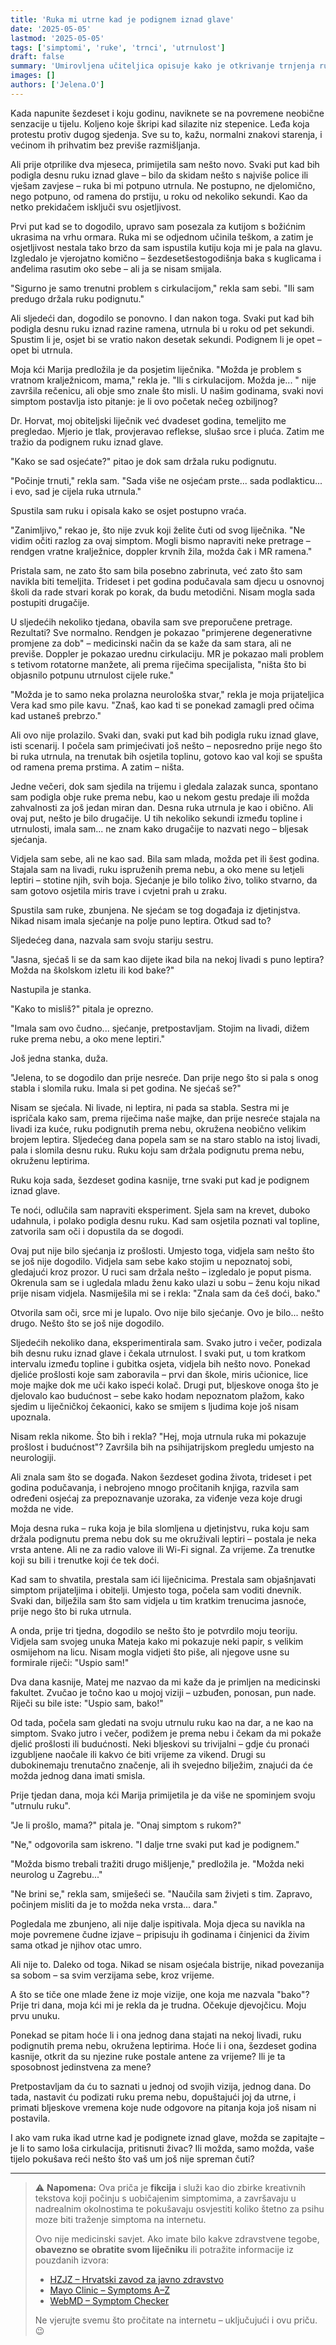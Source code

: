 ```yaml
---
title: 'Ruka mi utrne kad je podignem iznad glave'
date: '2025-05-05'
lastmod: '2025-05-05'
tags: ['simptomi', 'ruke', 'trnci', 'utrnulost']
draft: false
summary: 'Umirovljena učiteljica opisuje kako je otkrivanje trnjenja ruke pri podizanju iznad glave dovelo do neočekivanog otkrića o vlastitoj prošlosti i budućnosti.'
images: []
authors: ['Jelena.O']
---
```


Kada napunite šezdeset i koju godinu, naviknete se na povremene neobične senzacije u tijelu. Koljeno koje škripi kad silazite niz stepenice. Leđa koja protestu protiv dugog sjedenja. Sve su to, kažu, normalni znakovi starenja, i većinom ih prihvatim bez previše razmišljanja.

Ali prije otprilike dva mjeseca, primijetila sam nešto novo. Svaki put kad bih podigla desnu ruku iznad glave – bilo da skidam nešto s najviše police ili vješam zavjese – ruka bi mi potpuno utrnula. Ne postupno, ne djelomično, nego potpuno, od ramena do prstiju, u roku od nekoliko sekundi. Kao da netko prekidačem isključi svu osjetljivost.

Prvi put kad se to dogodilo, upravo sam posezala za kutijom s božićnim ukrasima na vrhu ormara. Ruka mi se odjednom učinila teškom, a zatim je osjetljivost nestala tako brzo da sam ispustila kutiju koja mi je pala na glavu. Izgledalo je vjerojatno komično – šezdesetšestogodišnja baka s kuglicama i anđelima rasutim oko sebe – ali ja se nisam smijala.

"Sigurno je samo trenutni problem s cirkulacijom," rekla sam sebi. "Ili sam predugo držala ruku podignutu."

Ali sljedeći dan, dogodilo se ponovno. I dan nakon toga. Svaki put kad bih podigla desnu ruku iznad razine ramena, utrnula bi u roku od pet sekundi. Spustim li je, osjet bi se vratio nakon desetak sekundi. Podignem li je opet – opet bi utrnula.

Moja kći Marija predložila je da posjetim liječnika. "Možda je problem s vratnom kralježnicom, mama," rekla je. "Ili s cirkulacijom. Možda je... " nije završila rečenicu, ali obje smo znale što misli. U našim godinama, svaki novi simptom postavlja isto pitanje: je li ovo početak nečeg ozbiljnog?

Dr. Horvat, moj obiteljski liječnik već dvadeset godina, temeljito me pregledao. Mjerio je tlak, provjeravao reflekse, slušao srce i pluća. Zatim me tražio da podignem ruku iznad glave.

"Kako se sad osjećate?" pitao je dok sam držala ruku podignutu.

"Počinje trnuti," rekla sam. "Sada više ne osjećam prste... sada podlakticu... i evo, sad je cijela ruka utrnula."

Spustila sam ruku i opisala kako se osjet postupno vraća.

"Zanimljivo," rekao je, što nije zvuk koji želite čuti od svog liječnika. "Ne vidim očiti razlog za ovaj simptom. Mogli bismo napraviti neke pretrage – rendgen vratne kralježnice, doppler krvnih žila, možda čak i MR ramena."

Pristala sam, ne zato što sam bila posebno zabrinuta, već zato što sam navikla biti temeljita. Trideset i pet godina podučavala sam djecu u osnovnoj školi da rade stvari korak po korak, da budu metodični. Nisam mogla sada postupiti drugačije.

U sljedećih nekoliko tjedana, obavila sam sve preporučene pretrage. Rezultati? Sve normalno. Rendgen je pokazao "primjerene degenerativne promjene za dob" – medicinski način da se kaže da sam stara, ali ne previše. Doppler je pokazao urednu cirkulaciju. MR je pokazao mali problem s tetivom rotatorne manžete, ali prema riječima specijalista, "ništa što bi objasnilo potpunu utrnulost cijele ruke."

"Možda je to samo neka prolazna neurološka stvar," rekla je moja prijateljica Vera kad smo pile kavu. "Znaš, kao kad ti se ponekad zamagli pred očima kad ustaneš prebrzo."

Ali ovo nije prolazilo. Svaki dan, svaki put kad bih podigla ruku iznad glave, isti scenarij. I počela sam primjećivati još nešto – neposredno prije nego što bi ruka utrnula, na trenutak bih osjetila toplinu, gotovo kao val koji se spušta od ramena prema prstima. A zatim – ništa.

Jedne večeri, dok sam sjedila na trijemu i gledala zalazak sunca, spontano sam podigla obje ruke prema nebu, kao u nekom gestu predaje ili možda zahvalnosti za još jedan miran dan. Desna ruka utrnula je kao i obično. Ali ovaj put, nešto je bilo drugačije. U tih nekoliko sekundi između topline i utrnulosti, imala sam... ne znam kako drugačije to nazvati nego – bljesak sjećanja.

Vidjela sam sebe, ali ne kao sad. Bila sam mlada, možda pet ili šest godina. Stajala sam na livadi, ruku ispruženih prema nebu, a oko mene su letjeli leptiri – stotine njih, svih boja. Sjećanje je bilo toliko živo, toliko stvarno, da sam gotovo osjetila miris trave i cvjetni prah u zraku.

Spustila sam ruke, zbunjena. Ne sjećam se tog događaja iz djetinjstva. Nikad nisam imala sjećanje na polje puno leptira. Otkud sad to?

Sljedećeg dana, nazvala sam svoju stariju sestru.

"Jasna, sjećaš li se da sam kao dijete ikad bila na nekoj livadi s puno leptira? Možda na školskom izletu ili kod bake?"

Nastupila je stanka.

"Kako to misliš?" pitala je oprezno.

"Imala sam ovo čudno... sjećanje, pretpostavljam. Stojim na livadi, dižem ruke prema nebu, a oko mene leptiri."

Još jedna stanka, duža.

"Jelena, to se dogodilo dan prije nesreće. Dan prije nego što si pala s onog stabla i slomila ruku. Imala si pet godina. Ne sjećaš se?"

Nisam se sjećala. Ni livade, ni leptira, ni pada sa stabla. Sestra mi je ispričala kako sam, prema riječima naše majke, dan prije nesreće stajala na livadi iza kuće, ruku podignutih prema nebu, okružena neobično velikim brojem leptira. Sljedećeg dana popela sam se na staro stablo na istoj livadi, pala i slomila desnu ruku. Ruku koju sam držala podignutu prema nebu, okruženu leptirima.

Ruku koja sada, šezdeset godina kasnije, trne svaki put kad je podignem iznad glave.

Te noći, odlučila sam napraviti eksperiment. Sjela sam na krevet, duboko udahnula, i polako podigla desnu ruku. Kad sam osjetila poznati val topline, zatvorila sam oči i dopustila da se dogodi.

Ovaj put nije bilo sjećanja iz prošlosti. Umjesto toga, vidjela sam nešto što se još nije dogodilo. Vidjela sam sebe kako stojim u nepoznatoj sobi, gledajući kroz prozor. U ruci sam držala nešto – izgledalo je poput pisma. Okrenula sam se i ugledala mladu ženu kako ulazi u sobu – ženu koju nikad prije nisam vidjela. Nasmiješila mi se i rekla: "Znala sam da ćeš doći, bako."

Otvorila sam oči, srce mi je lupalo. Ovo nije bilo sjećanje. Ovo je bilo... nešto drugo. Nešto što se još nije dogodilo.

Sljedećih nekoliko dana, eksperimentirala sam. Svako jutro i večer, podizala bih desnu ruku iznad glave i čekala utrnulost. I svaki put, u tom kratkom intervalu između topline i gubitka osjeta, vidjela bih nešto novo. Ponekad djeliće prošlosti koje sam zaboravila – prvi dan škole, miris učionice, lice moje majke dok me uči kako ispeći kolač. Drugi put, bljeskove onoga što je djelovalo kao budućnost – sebe kako hodam nepoznatom plažom, kako sjedim u liječničkoj čekaonici, kako se smijem s ljudima koje još nisam upoznala.

Nisam rekla nikome. Što bih i rekla? "Hej, moja utrnula ruka mi pokazuje prošlost i budućnost"? Završila bih na psihijatrijskom pregledu umjesto na neurologiji.

Ali znala sam što se događa. Nakon šezdeset godina života, trideset i pet godina podučavanja, i nebrojeno mnogo pročitanih knjiga, razvila sam određeni osjećaj za prepoznavanje uzoraka, za viđenje veza koje drugi možda ne vide.

Moja desna ruka – ruka koja je bila slomljena u djetinjstvu, ruka koju sam držala podignutu prema nebu dok su me okruživali leptiri – postala je neka vrsta antene. Ali ne za radio valove ili Wi-Fi signal. Za vrijeme. Za trenutke koji su bili i trenutke koji će tek doći.

Kad sam to shvatila, prestala sam ići liječnicima. Prestala sam objašnjavati simptom prijateljima i obitelji. Umjesto toga, počela sam voditi dnevnik. Svaki dan, bilježila sam što sam vidjela u tim kratkim trenucima jasnoće, prije nego što bi ruka utrnula.

A onda, prije tri tjedna, dogodilo se nešto što je potvrdilo moju teoriju. Vidjela sam svojeg unuka Mateja kako mi pokazuje neki papir, s velikim osmijehom na licu. Nisam mogla vidjeti što piše, ali njegove usne su formirale riječi: "Uspio sam!"

Dva dana kasnije, Matej me nazvao da mi kaže da je primljen na medicinski fakultet. Zvučao je točno kao u mojoj viziji – uzbuđen, ponosan, pun nade. Riječi su bile iste: "Uspio sam, bako!"

Od tada, počela sam gledati na svoju utrnulu ruku kao na dar, a ne kao na simptom. Svako jutro i večer, podižem je prema nebu i čekam da mi pokaže djelić prošlosti ili budućnosti. Neki bljeskovi su trivijalni – gdje ću pronaći izgubljene naočale ili kakvo će biti vrijeme za vikend. Drugi su dubokinemaju trenutačno značenje, ali ih svejedno bilježim, znajući da će možda jednog dana imati smisla.

Prije tjedan dana, moja kći Marija primijetila je da više ne spominjem svoju "utrnulu ruku".

"Je li prošlo, mama?" pitala je. "Onaj simptom s rukom?"

"Ne," odgovorila sam iskreno. "I dalje trne svaki put kad je podignem."

"Možda bismo trebali tražiti drugo mišljenje," predložila je. "Možda neki neurolog u Zagrebu..."

"Ne brini se," rekla sam, smiješeći se. "Naučila sam živjeti s tim. Zapravo, počinjem misliti da je to možda neka vrsta... dara."

Pogledala me zbunjeno, ali nije dalje ispitivala. Moja djeca su navikla na moje povremene čudne izjave – pripisuju ih godinama i činjenici da živim sama otkad je njihov otac umro.

Ali nije to. Daleko od toga. Nikad se nisam osjećala bistrije, nikad povezanija sa sobom – sa svim verzijama sebe, kroz vrijeme.

A što se tiče one mlade žene iz moje vizije, one koja me nazvala "bako"? Prije tri dana, moja kći mi je rekla da je trudna. Očekuje djevojčicu. Moju prvu unuku.

Ponekad se pitam hoće li i ona jednog dana stajati na nekoj livadi, ruku podignutih prema nebu, okružena leptirima. Hoće li i ona, šezdeset godina kasnije, otkrit da su njezine ruke postale antene za vrijeme? Ili je ta sposobnost jedinstvena za mene?

Pretpostavljam da ću to saznati u jednoj od svojih vizija, jednog dana. Do tada, nastavit ću podizati ruku prema nebu, dopuštajući joj da utrne, i primati bljeskove vremena koje nude odgovore na pitanja koja još nisam ni postavila.

I ako vam ruka ikad utrne kad je podignete iznad glave, možda se zapitajte – je li to samo loša cirkulacija, pritisnuti živac? Ili možda, samo možda, vaše tijelo pokušava reći nešto što vaš um još nije spreman čuti?

---

> ⚠️ **Napomena:** Ova priča je **fikcija** i služi kao dio zbirke kreativnih tekstova koji počinju s uobičajenim simptomima, a završavaju u nadrealnim okolnostima te pokušavaju osvjestiti koliko štetno za psihu moze biti traženje simptoma na internetu.
> 
> Ovo nije medicinski savjet. Ako imate bilo kakve zdravstvene tegobe, **obavezno se obratite svom liječniku** ili potražite informacije iz pouzdanih izvora:
> 
> * [HZJZ – Hrvatski zavod za javno zdravstvo](https://www.hzjz.hr)
> * [Mayo Clinic – Symptoms A–Z](https://www.mayoclinic.org)
> * [WebMD – Symptom Checker](https://www.webmd.com)
> 
> Ne vjerujte svemu što pročitate na internetu – uključujući i ovu priču. 😉